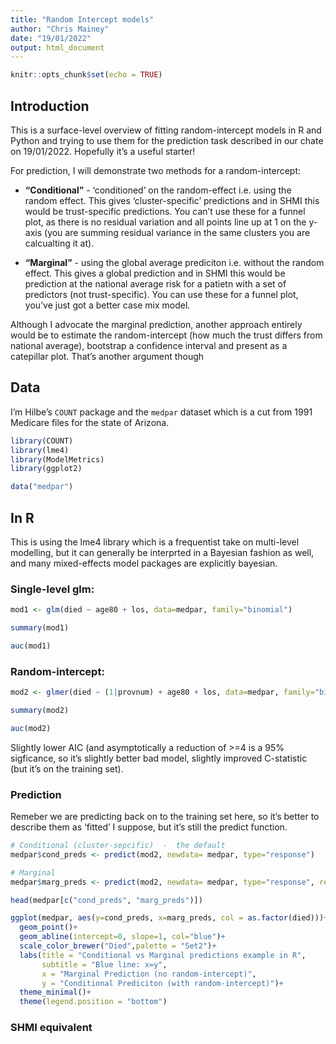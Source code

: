 ```yaml
---
title: "Random Intercept models"
author: "Chris Mainey"
date: "19/01/2022"
output: html_document
---
```


```r
knitr::opts_chunk$set(echo = TRUE)
```

## Introduction

This is a surface-level overview of fitting random-intercept models in R and Python and trying to use them for the prediction task described in our chate on 19/01/2022.  Hopefully it's a useful starter!

For prediction, I will demonstrate two methods for a random-intercept:

* __"Conditional"__ - 'conditioned' on the random-effect i.e. using the random effect.  This gives 'cluster-specific' predictions and in SHMI this would be trust-specific predictions.  You can't use these for a funnel plot, as there is no residual variation and all points line up at 1 on the y-axis (you are summing residual variance in the same clusters you are calcualting it at).

* __"Marginal"__ - using the global average prediciton i.e. without the random effect.  This gives a global prediction and in SHMI this would be prediction at the national average risk for a patietn with a set of predictors (not trust-specific).  You can use these for a funnel plot, you've just got a better case mix model.

Although I advocate the marginal prediction, another approach entirely would be to estimate the random-intercept (how much the trust differs from national average), bootstrap a confidence interval and present as a catepillar plot.  That's another argument though


## Data

I'm Hilbe's `COUNT` package and the `medpar` dataset which is a cut from 1991 Medicare files for the state of Arizona.

```r
library(COUNT)
library(lme4)
library(ModelMetrics)
library(ggplot2)

data("medpar")
```

## In R

This is using the lme4 library which is a frequentist take on multi-level modelling, but it can generally be interprted in a Bayesian fashion as well, and many mixed-effects model packages are explicitly bayesian.

### Single-level glm:
```r
mod1 <- glm(died ~ age80 + los, data=medpar, family="binomial")

summary(mod1)

auc(mod1)
```

### Random-intercept:
```r
mod2 <- glmer(died ~ (1|provnum) + age80 + los, data=medpar, family="binomial")

summary(mod2)

auc(mod2)
```

Slightly lower AIC (and asymptotically a reduction of >=4 is a 95% sigficance, so it's slightly better bad model, slightly improved C-statistic (but it's on the training set).

### Prediction
Remeber we are predicting back on to the training set here, so it's better to describe them as 'fitted' I suppose, but it's still the predict function.

```r
# Conditional (cluster-sepcific)  -  the default
medpar$cond_preds <- predict(mod2, newdata= medpar, type="response")

# Marginal 
medpar$marg_preds <- predict(mod2, newdata= medpar, type="response", re.form = ~0)
```

```r
head(medpar[c("cond_preds", "marg_preds")])
```
```r
ggplot(medpar, aes(y=cond_preds, x=marg_preds, col = as.factor(died)))+
  geom_point()+
  geom_abline(intercept=0, slope=1, col="blue")+
  scale_color_brewer("Died",palette = "Set2")+
  labs(title = "Conditional vs Marginal predictions example in R",
       subtitle = "Blue line: x=y",
       x = "Marginal Prediction (no random-intercept)",
       y = "Conditional Prediciton (with random-intercept)")+
  theme_minimal()+
  theme(legend.position = "bottom")
```

### SHMI equivalent